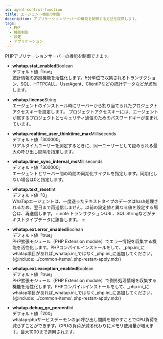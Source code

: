 ```yaml
---
id: agent-control-function
title: エージェント機能の制御
description: アプリケーションサーバーの機能を制御する方法を提供します。
tags:
  - PHP
  - 機能制御
  - 設定
  - アプリケーション
---
```


PHPアプリケーションサーバーの機能を制御できます。

-   **whatap.stat_enabled**<span class='type'>Boolean</span><br/>
      デフォルト値「true」<br/>
      統計情報の追跡機能を活性化します。5分単位で収集されるトランザクション、SQL、HTTPCALL、UserAgent、ClientIPなどの統計データなどが該当します。

-   **whatap.license**<span class='type'>String</span><br/>
      エージェントのインストール時にサーバーから割り当てられたプロジェクトアクセスキーを設定します。 プロジェクトアクセスキーには、エージェントが属するプロジェクトとセキュリティ通信のためのパスワードキーが含まれています。

-   **whatap.realtime_user_thinktime_max**<span class='type'>Milliseconds</span><br/>
      デフォルト値「300000」<br/>
      リアルタイムユーザーを測定するときに、同一ユーザーとして認められる最大の呼び出し間隔を指定します。

-   **whatap.time_sync_interval_ms**<span class='type'>Milliseconds</span><br/>
      デフォルト値「300000」<br/>
      エージェントとサーバー間の時間の同期化サイクルを指定します。同期化しない場合は0と指定します。

-   **whatap.text_reset**<span class='type'>Int</span><br/>
        デフォルト値「0」<br/>
        WhaTapエージェントは、一度送ったテキストタイプのデータはhash処理されるため、翌日まで再送信しません。以前の設定値と異なる値を設定する場合は、再送信します。
    :::note
    トランザクションURL、SQL Stringなどがテキストタイプデータに該当します。
    :::

-   **whatap.ext.error_enabled**<span class='type'>Boolean</span><br/>
        デフォルト値「true」<br/>
        PHP拡張モジュール（PHP Extension module）でエラー情報を収集する機能を活性化します。PHPコンパイルインストールをして、_php.ini_にwhatap項目があれば_whatap.ini_ではなく_php.ini_に追加してください。
    {@include: ../common-items/_php-restart-apply.mdx}

-   **whatap.ext.exception_enabled**<span class='type'>Boolean</span><br/>
        デフォルト値「true」<br/>
        PHP拡張モジュール（PHP Extension module）で例外処理情報を収集する機能を活性化します。PHPコンパイルインストールをして、_php.ini_にwhatap項目があれば_whatap.ini_ではなく_php.ini_に追加してください。
    {@include: ../common-items/_php-restart-apply.mdx}

-   **whatap.debug_gc_percent**<span class='type'>Int</span><br/>
      デフォルト値「200」<br/> 
      whatap-phpサービスデーモンのgc呼び出し間隔を増やすことでCPU負荷を減らすことができます。CPUの負荷が減る代わりにメモリ使用量が増えます。最大1000まで適用されます。
